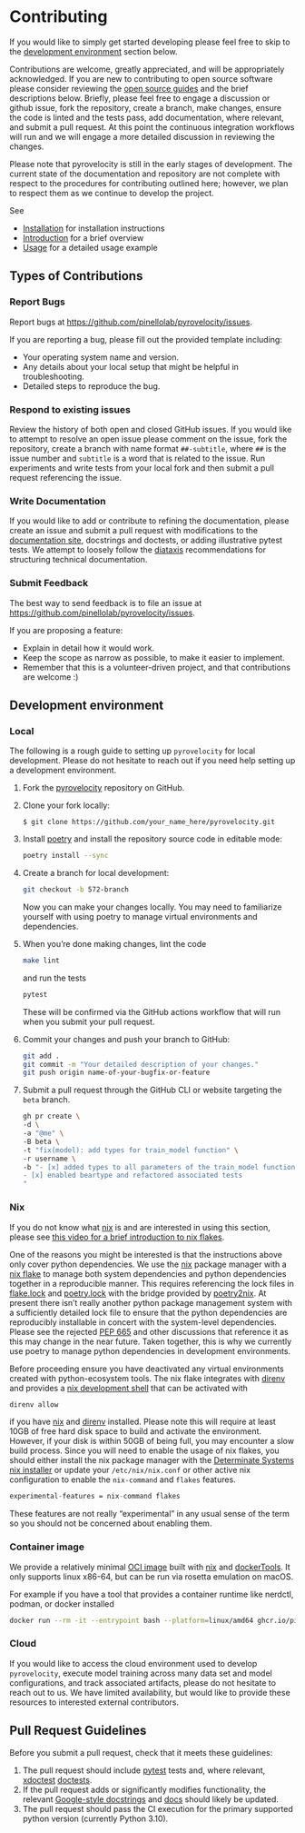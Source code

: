 # Contributing

If you would like to simply get started developing please feel free to skip to the
[development environment](#development-environment) section below.

Contributions are welcome, greatly appreciated, and will be appropriately acknowledged.
If you are new to contributing to open source software please consider reviewing the
[open source guides](https://opensource.guide/) and the brief descriptions below.
Briefly, please feel free to engage a discussion or github issue, fork the repository,
create a branch, make changes, ensure the code is linted and the tests pass, add documentation,
where relevant, and submit a pull request. At this point the continuous integration
workflows will run and we will engage a more detailed discussion in reviewing the changes.

::: {#nte-contributing .callout-note collapse=true title="Current state of the repository"}
Please note that pyrovelocity is still in the early stages of development.
The current state of the documentation and repository are not complete
with respect to the procedures for contributing outlined here; however,
we plan to respect them as we continue to develop the project.
:::

See

- [Installation](/guides/installation.qmd) for installation instructions
- [Introduction](/tutorials/introduction.qmd) for a brief overview
- [Usage](/templates/user_example/user_example.qmd) for a detailed usage example

## Types of Contributions

### Report Bugs

Report bugs at <https://github.com/pinellolab/pyrovelocity/issues>.

If you are reporting a bug, please fill out the provided template including:

- Your operating system name and version.
- Any details about your local setup that might be helpful in troubleshooting.
- Detailed steps to reproduce the bug.

### Respond to existing issues

Review the history of both open and closed GitHub issues.
If you would like to attempt to resolve an open issue please comment on the issue,
fork the repository, create a branch with name format `##-subtitle`, where `##` is the issue number
and `subtitle` is a word that is related to the issue.
Run experiments and write tests from your local fork and then submit a pull request referencing
the issue.

### Write Documentation

If you would like to add or contribute to refining the documentation, 
please create an issue and submit a pull request with modifications to the
[documentation site](https://github.com/pinellolab/pyrovelocity/tree/main/nbs), 
docstrings and doctests, or adding illustrative pytest tests.
We attempt to loosely follow the [diataxis](https://diataxis.fr/) recommendations 
for structuring technical documentation.


### Submit Feedback

The best way to send feedback is to file an issue at <https://github.com/pinellolab/pyrovelocity/issues>.

If you are proposing a feature:

- Explain in detail how it would work.
- Keep the scope as narrow as possible, to make it easier to implement.
- Remember that this is a volunteer-driven project, and that contributions
  are welcome :)

## Development environment

### Local

The following is a rough guide to setting up `pyrovelocity` for local development.
Please do not hesitate to reach out if you need help setting up a development environment.

1. Fork the [pyrovelocity](https://github.com/pinellolab/pyrovelocity)
   repository on GitHub.

1. Clone your fork locally:

   ```
   $ git clone https://github.com/your_name_here/pyrovelocity.git
   ```

1. Install [poetry](https://python-poetry.org/docs/#installing-with-the-official-installer) and 
   install the repository source code in editable mode:

   ```bash
   poetry install --sync
   ```

1. Create a branch for local development:

   ```bash
   git checkout -b 572-branch
   ```

   Now you can make your changes locally.
   You may need to familiarize yourself with using poetry to manage virtual environments and
   dependencies.

1. When you're done making changes, lint the code

   ```bash
   make lint
   ```

   and run the tests

   ```bash
   pytest
   ```

   These will be confirmed via the GitHub actions workflow that will
   run when you submit your pull request.

1. Commit your changes and push your branch to GitHub:

   ```bash
   git add .
   git commit -m "Your detailed description of your changes."
   git push origin name-of-your-bugfix-or-feature
   ```

1. Submit a pull request through the GitHub CLI or website targeting the `beta` branch.

   ```bash
   gh pr create \
   -d \
   -a "@me" \
   -B beta \
   -t "fix(model): add types for train_model function" \
   -r username \
   -b "- [x] added types to all parameters of the train_model function
   - [x] enabled beartype and refactored associated tests
   "
   ```

### Nix

If you do not know what [nix](https://nixos.org/) is and are interested in using this section, 
please see [this video for a brief introduction to nix flakes](https://youtu.be/JCeYq72Sko0?si=adRGX0YYm1Ejmd4N&t=96).

One of the reasons you might be interested is that the instructions above only cover python dependencies.
We use the [nix](https://github.com/NixOS/nix) package manager with a [nix flake](https://nix.dev/concepts/flakes) to manage both system 
dependencies and python dependencies together in a reproducible manner.
This requires referencing the lock files in [flake.lock](https://github.com/pinellolab/pyrovelocity/blob/main/flake.lock)
and [poetry.lock](https://github.com/pinellolab/pyrovelocity/blob/main/poetry.lock) with the bridge provided by 
[poetry2nix](https://github.com/nix-community/poetry2nix).
At present there isn't really another python package management system with a sufficiently
detailed lock file to ensure that the python dependencies are reproducibly installable in concert with
the system-level dependencies. Please see the rejected [PEP 665](https://peps.python.org/pep-0665/) 
and other discussions that reference it as this may change in the near future.
Taken together, this is why we currently use poetry to manage python dependencies in development environments.

Before proceeding ensure you have deactivated any virtual 
environments created with python-ecosystem tools.
The nix flake integrates with [direnv](https://github.com/direnv/direnv) and provides a
[nix development shell](https://github.com/pinellolab/pyrovelocity/blob/v0.2.0/flake.nix#L185) 
that can be activated with 

```bash
direnv allow
```

if you have [nix](https://nix.dev/install-nix.html) and [direnv](https://github.com/direnv/direnv/tree/v2.34.0#basic-installation) installed.
Please note this will require at least 10GB of free hard disk space to build and activate the environment.
However, if your disk is within 50GB of being full, you may encounter a slow build process.
Since you will need to enable the usage of nix flakes, you should either install
the nix package manager with the 
[Determinate Systems nix installer](https://github.com/DeterminateSystems/nix-installer/tree/v0.20.1?tab=readme-ov-file#installation-differences)
or update your `/etc/nix/nix.conf` or other active nix configuration to enable 
the `nix-command` and `flakes` features.

```nix
experimental-features = nix-command flakes
```

These features are not really "experimental" in any usual sense of the term
so you should not be concerned about enabling them.

### Container image

We provide a relatively minimal [OCI image](https://github.com/opencontainers/image-spec)
built with [nix](#nix) and [dockerTools](https://nixos.org/manual/nixpkgs/stable/#sec-pkgs-dockerTools).
It only supports linux x86-64, but can be run via rosetta emulation on macOS.

For example if you have a tool that provides a container runtime like nerdctl, podman, or docker installed

```bash
docker run --rm -it --entrypoint bash --platform=linux/amd64 ghcr.io/pinellolab/pyrovelocity:latest
```

### Cloud

If you would like to access the cloud environment used to develop `pyrovelocity`,
execute model training across many data set and model configurations, and track
associated artifacts, please do not hesitate to reach out to us.
We have limited availability, but would like to provide these resources to interested
external contributors.

## Pull Request Guidelines

Before you submit a pull request, check that it meets these guidelines:

1. The pull request should include [pytest](https://docs.pytest.org/) tests and, 
   where relevant, [xdoctest](https://github.com/Erotemic/xdoctest) 
   [doctests](https://docs.python.org/3/library/doctest.html).
1. If the pull request adds or significantly modifies functionality, the relevant
   [Google-style docstrings](https://sphinxcontrib-napoleon.readthedocs.io/en/latest/example_google.html)
   and [docs](https://github.com/pinellolab/pyrovelocity/tree/main/nbs) should likely be updated.
1. The pull request should pass the CI execution for the primary supported python version (currently Python 3.10).

